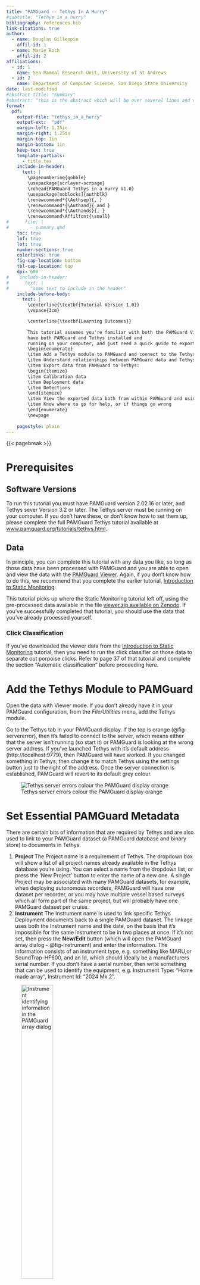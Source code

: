 ```yaml
---
title: "PAMGuard -- Tethys In A Hurry"
#subtitle: "Tethys in a hurry"
bibliography: references.bib
link-citations: true
author: 
  - name: Douglas Gillespie
    affil-id: 1
  - name: Marie Roch
    affil-id: 2
affiliations: 
  - id: 1
    name: Sea Mammal Research Unit, University of St Andrews
  - id: 2
    name: Department of Computer Science, San Diego State University
date: last-modified
#abstract-title: "Summary"
#abstract: "this is the abstract which will be over several lines and will be over many lines and that should be fine #{{< pagebreak >}}"
format:
  pdf:
    output-file: "tethys_in_a_hurry"
    output-ext:  "pdf"
    margin-left: 1.25in
    margin-right: 1.25in
    margin-top: 1in
    margin-bottom: 1in
    keep-tex: true
    template-partials: 
      - title.tex
    include-in-header:
      text: |
        \pagenumbering{gobble}
        \usepackage{scrlayer-scrpage}
        \rohead{PAMGuard Tethys in a Hurry V1.0}
        \usepackage[noblocks]{authblk}
        \renewcommand*{\Authsep}{, }
        \renewcommand*{\Authand}{ and }
        \renewcommand*{\Authands}{, }
        \renewcommand\Affilfont{\small}
#      file: |
#        - summary.qmd
    toc: true
    lof: true
    lot: true
    number-sections: true
    colorlinks: true
    fig-cap-location: bottom
    tbl-cap-location: top   
    dpi: 600 
#    include-in-header: 
#      text: |
#        "some text to include in the header"
    include-before-body:
      text: |
        \centerline{\textbf{Tutorial Version 1.0}}
        \vspace{3cm}

        \centerline{\textbf{Learning Outcomes}}
        
        This tutorial assumes you're familiar with both the PAMGuard Viewer and Tethys, 
        have both PAMGuard and Tethys installed and
        running on your computer, and just need a quick guide to export some data:
        \begin{enumerate}
        \item Add a Tethys module to PAMGuard and connect to the Tethys Server
        \item Understand relationships between PAMGuard data and Tethys documents
        \item Export data from PAMGuard to Tethys: 
        \begin{itemize}
        \item Calibration data
        \item Deployment data
        \item Detections
        \end{itemize}
        \item View the exported data both from within PAMGuard and using the Tethys Web client
        \item Know where to go for help, or if things go wrong
        \end{enumerate}
        \newpage
  
    pagestyle: plain
---
```


{{< pagebreak >}} 

\pagenumbering{arabic}
\pagestyle{plain}

# Prerequisites

## Software Versions

To run this tutorial you must have PAMGuard version 2.02.16 or later, and Tethys sever Version 3.2 or later. The Tethys server
must be running on your computer. If you don't have these, or don't know how to set them up, please complete the full 
PAMGuard Tethys tutorial available at [www.pamguard.org/tutorials/tethys.html](https://www.pamguard.org/tutorials/tethys.html). 

## Data

In principle, you can complete this tutorial with any data you like, so long as those data have been processed with PAMGuard and you are able to open and view the data with the [PAMGuard Viewer](https://www.pamguard.org/olhelp/overview/PamMasterHelp/docs/viewerMode.html). Again, if you don't know how to do this, we recommend that you complete the earlier tutorial, [Introduction to Static Monitoring](https://www.pamguard.org/tutorials/staticmonitoring.html). 

This tutorial picks up where the Static Monitoring tutorial left off, using  the pre-processed data available in the file [viewer.zip available on 
Zenodo](https://zenodo.org/records/13880212). If you've successfully completed that tutorial, you should use the data that you've already processed yourself. 

### Click Classification {#sec-species}

If you've downloaded the viewer data from the [Introduction to Static Monitoring](https://www.pamguard.org/tutorials/staticmonitoring.html) 
tutorial, then you need to run the click classifier on those data to separate out porpoise clicks. Refer to page 37 of that tutorial and
complete the section "Automatic classification" before proceeding here. 

# Add the Tethys Module to PAMGuard

Open the data with Viewer mode. If you don't already have it in your PAMGuard configuration, from the *File/Utilities* menu, add the Tethys module. 

Go to the Tethys tab in your PAMGuard display. If the top is orange (@fig-servererror), then it's failed to connect to the server, which means either that the server isn't running (so start it) or PAMGuard is looking at the wrong server address. If you've launched Tethys with it's default address (http://localhost:9779), then PAMGuard will have worked. If you changed something in Tethys, then change it to match Tethys using the settings button just to the right of the address. Once the server connection is established, PAMGuard will revert to its default grey colour. 

![Tethys server errors colour the PAMGuard display orange](images/tethys1error.png){#fig-servererror}

# Set Essential PAMGuard Metadata {#sec-metadata}

There are certain bits of information that are required by Tethys and are also used to link to your PAMGuard dataset (a PAMGuard database and binary store) to documents in Tethys.

1. **Project** The Project name is a requirement of Tethys. The dropdown box will show a list of all project names already available in the Tethys database you're using. You can select a name from the dropdown list, or press the 'New Project' button to enter the name of a new one. A single Project may be associated with many PAMGuard datasets, for example, when deploying autonomous recorders, PAMGuard will have one dataset per recorder, or you may have multiple vessel based surveys which all form part of the same project, but will probably have one PAMGuard dataset per cruise. 
2. **Instrument** The Instrument name is used to link specific Tethys Deployment documents back to a single PAMGuard dataset. The linkage uses both the Instrument name and the date, on the basis that it's impossible for the same instrument to be in two places at once. If it's not set, then press the 
**New/Edit** button (which will open the PAMGuard array dialog - @fig-instrument) and enter the information. The information consists of an instrument type, e.g. something like MARU,or SoundTrap-HF600, and an Id, which should ideally be a manufacturers serial number. If you don't have a serial number, then write something that can be used to identify the equipment, e.g. Instrument Type: "Home made array", Instrument Id: "2024 Mk 2".  

![Instrument identifying information in the PAMGuard array dialog](images/instrument.png){#fig-instrument width=45%}

If you're working with the data from the Static Monitoring tutorial, then use the following values (@tbl-identify):

:::{#tbl-identify} 
|    |   |
| ----- | ----- |
| Project | Compass |
| Instrument Type | SoundTrap HF-300 |
| Instrument Id | 738725892 |
| Latitude | 56.09678  |
| Longitude | -8.02278 |

: Essential project information
:::

# Export Calibration information
## Set Values in PAMGuard

Before exporting the calibration data, make sure that it's been correctly set. Go back to the 
array manager dialog, either from the **New/Edit** button next to the instrument id on the Tethys
display, or from the main PAMGuard menu *Settings / Hydrophone Array ...* (@fig-badarray).

:::{#fig-arraymanager layout=[[90],[39,-1,59]]}

![Array dialog information for the SoundTrap tutorial dataset](images/badarray.png){#fig-badarray}

![Correct hydrophone array settings](images/hydrophone.png){#fig-hydrophone}

![Corrected streamer information](images/streamer.png){#fig-streamer}

PAMGuard Array management dialogs

:::

This information was not set correctly when the other tutorial was developed, and contains incorrect
settings. 
First, you'll notice that there are two hydrophone elements set: there is only one on the SoundTrap HF-300, 
so click on one of them, and delete it. 
Next, edit the remaining hydrophone (@fig-hydrophone): Enter the type as ST-HF300, the sensitivity as
-172.5, and the x,y,z coordinates all as zero. 

Close that dialog with the OK button, then go to the 'Streamer', but selecting the one at the top that 
has a reference of a "Ship GPS Data" and press **Edit**. 

Enter a name (though this won't be exported to Tethys), and select the Reference Position as 
"Fixed Location (moorings and buoys)". Then click on the little menu symbol next to the empty 
Latitude and Longitude fields and set the correct values for the array location. You'll find 
it easy to copy and paste the correct values (@tbl-identify) if you select Decimal display at the top
of the dialog (@fig-streamer). 

::: {.callout-important}

## Complete Calibration Data

Calibration information is not just about the hydrophone. When dealing with digital 
data, we also need to know how the amplitude of the numbers in the sound files
relate to the voltages in the wire generated by the hydrophone. 

The hydrophone calibration values we've entered above are only telling us half the story, so 
it's essential that you also tell PAMGuard how sensitive your recording system was. In PAMGuard
this is set as a "Peak-Peak voltage range" in the sound acquisition dialog. For SoundTraps, this 
should be set to 2. See the SoundTrap manuals from [Ocean Instruments](https://www.oceaninstruments.co.nz/)
for further information. 

:::

## Run the Export Wizard

Once all data in PAMGuard are correct, you can run the export wizard which will create a Tethys 
document and write it to the database. To start the process, press the **Export** button in the "Instrument Calibration
Information" section of the display - that's just under the image of the Tethys Roman mosaic.

You'll then be asked for more information about the calibration process (@fig-calwiz). The calibration was
performed using a piston phone calibrator at 250Hz, though we don't know the details
of the methodology. Fill in what you can. @Tbl-caldata
is the information we extracted from the calibration certificate for this instrument. 

:::{#tbl-caldata}
|    |   |
| ----- | ----- |
| Date   |  14 Jan 2018   |
| Operator   |  JA   |
|  Source Model  |  CENTER 327   |
| Source Serial   | 130307390    |
|   Frequency | 250Hz    |
| Coupler   | OIC1    |

: Data from the SoundTrap calibration certificate

:::

::: {#fig-calwiz layout=[40,-2,40]}

![Calibration information panel](images/cal1.png){#fig-cal1}

![Calibration details panel](images/cal2.png){#fig-cal2}

Calibration Export Wizard pages

:::



# Export Deployment data {#sec-deployments}

A key aspect of Tethys is recording why we collected data, as well as how. This is essential in 
many studies that might use these data. For example, if recorders were placed in a pseudo random
pattern across a study area, they they are much more suitable for abundance estimation than 
recorders that were placed in a known hotspot for a particular species. Being verbose with 
this information as you export the deployment data is therefore essential if the data are going
to be useful in years to come. 

These data were collected on a duty cycle of 20 minutes recording each hour. There are therefore 
over 2000 entries in the recordings period table. Right click on the table and *Select All* from the popup menu 
to export the whole lot as a single, duty cycled, deployment document For more complex situations, 
such as ad-hoc deployments from vessels, see the online help. 

Press the **Export** button to start the Deployment Export dialog. Again, you'll be asked for several 
pages of information about what you were doing and why (@fig-deploywiz). The information you need can
mostly be copied from the project website at 
[www.sams.ac.uk/science/projects/compass/](https://www.sams.ac.uk/science/projects/compass/).

::: {#fig-deploywiz layout=[[49,-1,49],[40]]}

![Project Information](images/depl1.png){#fig-depl1}

![Deployment Effort](images/depl2.png){#fig-depl2}

![Deployment Description](images/depl3.png){#fig-depl3}

Deployment Export Wizard pages

:::

# Export Detections

Output from each detector in PAMGuard must be exported separately. Available outputs are listed in the lower left panel of the display. 

## Species Codes

Before you can export data, you must set [ITIS species codes](https://itis.gov/) for the detector that you're planning to export. To do 
this, right click on the appropriate row in the table (in this case, we'll pick the SoundTrap Click Detector Clicks) and select 
*Species Info ...* from the popup menu. Two species should be defined, one for clicks that haven't been classified, and one for porpoise clicks 
(@fig-species1). If this isn't the case, then you've probably not set up and run the species classifier (@sec-species).
For each, press the 'Find' button and enter an appropriate search term (@fig-species2) (e.g. porpoise, cetacean, odontoceti). PAMGuard will search the database for
possible matches and display a list of options. Select the species  / taxa you want. Then also fill in the Call / Sound type information, which is important for species which have more than one call type (e.g. clicks/ whistles). For further information see the 
[PAMGuard online help](https://www.pamguard.org/olhelp/utilities/tethys/docs/tethys_speciescodes.html);

::: {#fig-species layout=[49,-1,49]}

![Dialog showing all species for a detector](images/species1.png){#fig-species1}

![Searching for a specific species](images/species2.png){#fig-species2}

PAMGuard dialogs for setting species codes

:::



## Granularity

Think about the granularity you want to export data at. This dataset contains over a million clicks, and you probably 
don't want to export all of them. Might you be better off exporting binned data (counts of detections in a set time
interval), or encounter data (counts of detections without a gap between them) ? For this example, we'll export 
encounter level data with an encounter defined as at least 10 clicks and a 10 minute gap from adjacent encounters. 

## Run The Export Wizard

::: {#fig-export layout-ncol="3"}

![Detector information](images/export1.png){#fig-export1}

![Granularity and filtering](images/export2a.png){#fig-export2}

![Data Selection Filter](images/export3.png){#fig-export3}

![Additional Information](images/export4.png){#fig-export4}

![Detector Settings Output](images/export5.png){#fig-export5}

![Export progress](images/export6.png){#fig-export6}

Detections Export Wizard pages

:::

One the species codes are set, you can press the **Export** button to start the export wizard (@fig-export).
The first page pulls information about the detector automatically from PAMGuard. On the second page, you select whether you're exporting 
Detections or Localizations, the Granularity, and importantly set an optional data filter. The data filter is 
essential for many PAMGuard detectors, such as the Click Detector, which generally run at quite a high 
false alarm rate, before using an additional classifier to label the clicks of interest. Press the button
next to the Data Selection Filter (red box in @fig-export2) and configure it to only select porpoise clicks^[Output from different detectors in PAMGuard often have different properties, so the Data Selection Filter you see will be different for each detector. See the PAMGuard online help for information about data selectors for specific detectors.]
(@fig-export3).The settings of the data filter will be included in the detector parameters written to 
Tethys to provide a full record of choices made during the export process. 

On the next page (@fig-export4) add further information that will help inform anyone using these data. These 
fields are similar to those you filled in when exporting the Deployment information (@sec-deployments) but require
different information. For example, the Deployment information might contain quite general information along the 
lines of "Sound Trap deployments to detect small cetaceans", but the analysis so far has only dealt with 
Harbour Porpoise. Perhaps you configured the detector to only detect buzzes, and not regular clicks, etc. you need 
to include information about what you actually did with the data, which is different to what MIGHT be done with the 
data here. 

Once you get to the last page, press the **Export Data** button and wait while PAMGuard chugs through, loading a file
at a time, extracting the clicks that pass the selection filter, creating Encounters, or Binned Data, and then 
finally writing the document.

Once the export process is complete, a dialog will show to indicate success and a record 
will show in the table in the bottom right corner of the display  (@fig-success). Note that for
this export, by selecting to only export porpoise clicks, and exporting them as encounters, only
616 Detection records were created from a total of 1070555 click in the data. 

![Message shown on completion of a successful export](images/success.png){#fig-success width="90%"}

# View your data in PAMGuard


The Tethys Client and Data Explorer offer by far the best and most flexible interface for viewing Tethys data. However, 
PAMGuard does allow a quick view of exported documents which can be useful to verify that data 
have exported correctly. 

## Web Client

Assuming that the server is running, and PAMGuard is successfully connected to the 
server, then simply press the **Open Client** button at the top of the display. This will 
open the Tethys Web Client in your default web browser. To view listings of Documents
of a particular type (Calibrations, Deployments, etc.), to to the small menu in the 
very top right of the web page, to the right of the Tethys mosaic image. 

## PAMGuard Quick View

Each section of the display will show which documents have been exported. For the Detections, this is the
separate table in the bottom right of the display, since each module in PAMGuard might be exported to multiple
documents. When you select a PAMGuard datablock in the bottom left table, the bottom right table will populate
with documents associated with that detector. 

You can right click on the appropriate table row and select to view the document, which will open in a new 
window (@fig-docview). 

![Example of a Deployment document viewed within PAMGuard](images/docview.png){#fig-docview}

You can also use the small down pointing arrow to the right of the **Open Client** button in the connection panel 
at the top of the display to open lists of all documents in the database, either using the Tethys Client, or in PAMGuard. 

Open the Deployment document you created earlier and you will see the information you entered during the export process (@fig-docview).

## Delete Exported Documents

As with viewing documents, the same right click actions and the PAMGuard documents list can be used to delete documents. 

# Problems

## Problems exporting

If PAMGuard fails to export a document to Tethys, an error message will appear on the screen. Please copy the text 
from this message (there is  a copy button in the corner of the pop-up window) and send it to us 
at [support@pamguard.org](mailto:support@pamguard.org). 

Just prior to export, PAMGuard saves a text copy of each document in a temporary folder. This 
will be something like C:\\Users\\*yourusername*\\AppData\\Local\\Temp\\PAMGuardTethys. You can find
this folder most easily simply by going back to the little menu to the right of the **Open Client** button and
selecting *Open temp folder* from the bottom of the menu. Here you should find a copy of the document that failed
to export, (though it may get deleted when you exit PAMGuard). 
If you can attach that to your email, it will help us to quickly assess what went wrong and try to fix the problem in future releases.

## PAMGuard viewer not finding Tethys data

When you close and re-open the PAMGuard viewer that you exported data from, then if the Tethys server is running
PAMGuard should automatically display the documents associated with that dataset. If this doesn't happen, then 
first open the Client, and check that you can see the documents there. If the documents exist, then the most likely 
cause is that you've changed the Project name, the Instrument name, or the Instrument Id in the Array Manager all 
of which are used to associate a PAMGuard dataset with a set of Tethys documents
(@sec-metadata). 

# Further Learning

## Tethys

There is extensive documentation for the Tethys Client and the Data Explorer which you should find in 
both MS Word and PDF format in the Documentation folder of your Tethys Installation. There, you'll also find
out about how to import data into R and Matlab. 
One of the documents is called "READ ME FIRST.docx", so start there. 

## PAMGuard Batch Processing

This 'in a Hurry' tutorial has run to 12 pages, and I'm sure you don't want to go through all of the steps above
for every set of data you've collected. The good news is that you probably don't have to. The latest
version (2.0 or later) of the batch processor module can run export tasks on multiple PAMGuard datasets 
fully (or at least mostly) automatically. To learn more about this, complete the latest Batch Processing
tutorial available at (**link to follow**).
